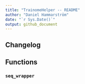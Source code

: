 ```yaml
---
title: "TrainomeHelper -- README"
author: "Daniel Hammarström"
date: "`r Sys.Date()`"
output: github_document
---
```


## Changelog


## Functions

### `seq_wrapper`

